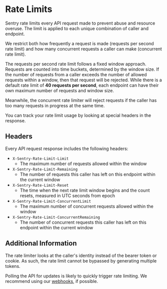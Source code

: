 # Rate Limits

Sentry rate limits every API request made to prevent abuse and resource overuse. The limit is applied to each unique combination of caller and endpoint.


We restrict both how frequently a request is made (requests per second rate limit) and how many concurrent requests a caller can make (concurrent rate limit).

The requests per second rate limit follows a fixed window approach. Requests are counted into time buckets, determined by the window size. If the number of requests from a caller exceeds the number of allowed requests within a window, then that request will be rejected. While there is a default rate limit of **40 requests per second**, each endpoint can have their own maximum number of requests and window size.

Meanwhile, the concurrent rate limiter will reject requests if the caller has too many requests in progress at the same time.

You can track your rate limit usage by looking at special headers in the response.


## Headers

Every API request response includes the following headers:

- `X-Sentry-Rate-Limit-Limit`
  - The maximum number of requests allowed within the window
- `X-Sentry-Rate-Limit-Remaining`
  - The number of requests this caller has left on this endpoint within the current window
- `X-Sentry-Rate-Limit-Reset`
  - The time when the next rate limit window begins and the count resets, measured in UTC seconds from epoch
- `X-Sentry-Rate-Limit-ConcurrentLimit`
  - The maximum number of concurrent requests allowed within the window
- `X-Sentry-Rate-Limit-ConcurrentRemaining`
  - The number of concurrent requests this caller has left on this endpoint within the current window

## Additional Information

The rate limiter looks at the caller's identity instead of the bearer token or cookie. As such, the rate limit cannot be bypassed by generating multiple tokens.

<Alert>

Polling the API for updates is likely to quickly trigger rate limiting. We recommend using our [webhooks](google.ca), if possible.

</Alert>
